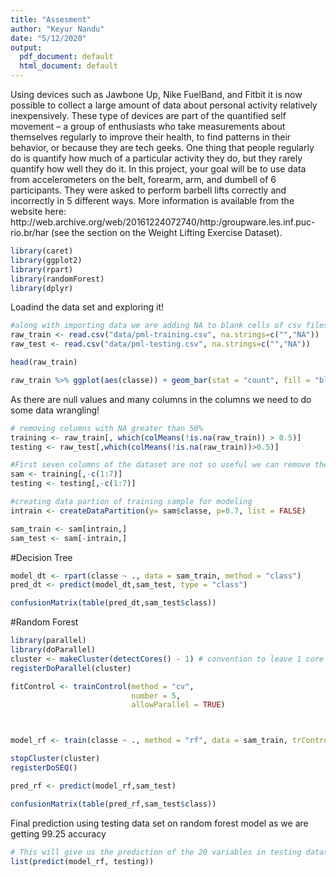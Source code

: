 ---
title: "Assesment"
author: "Keyur Nandu"
date: "5/12/2020"
output:
  pdf_document: default
  html_document: default
---
Using devices such as Jawbone Up, Nike FuelBand, and Fitbit it is now possible to collect a large amount of data about personal activity relatively inexpensively. These type of devices are part of the quantified self movement – a group of enthusiasts who take measurements about themselves regularly to improve their health, to find patterns in their behavior, or because they are tech geeks. One thing that people regularly do is quantify how much of a particular activity they do, but they rarely quantify how well they do it. In this project, your goal will be to use data from accelerometers on the belt, forearm, arm, and dumbell of 6 participants. They were asked to perform barbell lifts correctly and incorrectly in 5 different ways. More information is available from the website here: http://web.archive.org/web/20161224072740/http:/groupware.les.inf.puc-rio.br/har (see the section on the Weight Lifting Exercise Dataset).

```{r message= FALSE}
library(caret)
library(ggplot2)
library(rpart)
library(randomForest)
library(dplyr)
```

Loadind the data set and exploring it!
```{r}
#along with importing data we are adding NA to blank cells of csv files
raw_train <- read.csv("data/pml-training.csv", na.strings=c("","NA"))
raw_test <- read.csv("data/pml-testing.csv", na.strings=c("","NA"))

head(raw_train)

raw_train %>% ggplot(aes(classe)) + geom_bar(stat = "count", fill = "blue")
```

As there are null values and many columns in the columns we need to do some data wrangling!
```{r}

# removing columns with NA greater than 50%                            
training <- raw_train[, which(colMeans(!is.na(raw_train)) > 0.5)]
testing <- raw_test[,which(colMeans(!is.na(raw_train))>0.5)]

#First seven columns of the dataset are not so useful we can remove them
sam <- training[,-c(1:7)]
testing <- testing[,-c(1:7)]

#creating data partion of training sample for modeling
intrain <- createDataPartition(y= sam$classe, p=0.7, list = FALSE)

sam_train <- sam[intrain,]
sam_test <- sam[-intrain,]
```

#Decision Tree
```{r}
model_dt <- rpart(classe ~ ., data = sam_train, method = "class")
pred_dt <- predict(model_dt,sam_test, type = "class")

confusionMatrix(table(pred_dt,sam_test$class))
```

#Random Forest
```{r}
library(parallel)
library(doParallel)
cluster <- makeCluster(detectCores() - 1) # convention to leave 1 core for OS
registerDoParallel(cluster)

fitControl <- trainControl(method = "cv",
                           number = 5,
                           allowParallel = TRUE)



model_rf <- train(classe ~ ., method = "rf", data = sam_train, trControl =fitControl )

stopCluster(cluster)
registerDoSEQ()

pred_rf <- predict(model_rf,sam_test)

confusionMatrix(table(pred_rf,sam_test$class))
```

Final prediction using testing data set on random forest model as we are getting 99.25 accuracy
```{r}
# This will give us the prediction of the 20 variables in testing dataset
list(predict(model_rf, testing))
```

